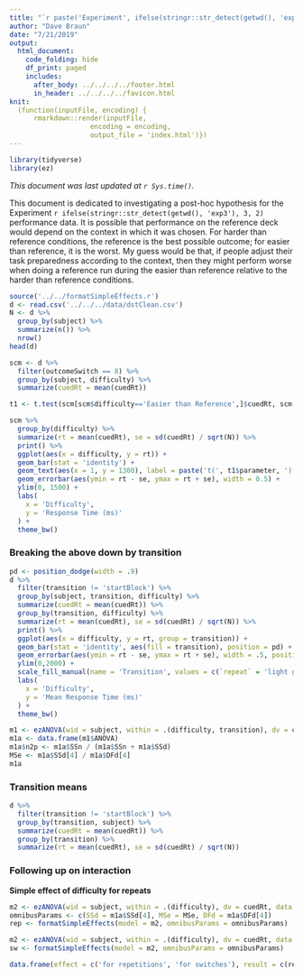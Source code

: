 ```yaml
---
title: "`r paste('Experiment', ifelse(stringr::str_detect(getwd(), 'exp3'), 3, 2), 'Exploratory Performance Analyses')`"
author: "Dave Braun"
date: "7/21/2019"
output: 
  html_document:
    code_folding: hide
    df_print: paged
    includes:
      after_body: ../../../../footer.html
      in_header: ../../../../favicon.html
knit:
  (function(inputFile, encoding) {
      rmarkdown::render(inputFile,
                    encoding = encoding,
                    output_file = 'index.html')})
---
```

```r
library(tidyverse)
library(ez)
```

*This document was last updated at `r Sys.time()`.*

This document is dedicated to investigating a post-hoc hypothesis for the Experiment `r ifelse(stringr::str_detect(getwd(), 'exp3'), 3, 2)` performance data. It is possible that performance on the reference deck would depend on the context in which it was chosen. For harder than reference conditions, the reference is the best possible outcome; for easier than reference, it is the worst. My guess would be that, if people adjust their task preparedness according to the context, then they might perform worse when doing a reference run during the easier than reference relative to the harder than reference conditions.

```r
source('../../formatSimpleEffects.r')
d <- read.csv('../../../data/dstClean.csv')
N <- d %>% 
  group_by(subject) %>% 
  summarize(n()) %>% 
  nrow()
head(d)
```


```r
scm <- d %>% 
  filter(outcomeSwitch == 8) %>% 
  group_by(subject, difficulty) %>% 
  summarize(cuedRt = mean(cuedRt))

t1 <- t.test(scm[scm$difficulty=='Easier than Reference',]$cuedRt, scm[scm$difficulty=='Harder than Reference',]$cuedRt, paired = TRUE)

scm %>% 
  group_by(difficulty) %>% 
  summarize(rt = mean(cuedRt), se = sd(cuedRt) / sqrt(N)) %>% 
  print() %>% 
  ggplot(aes(x = difficulty, y = rt)) +
  geom_bar(stat = 'identity') + 
  geom_text(aes(x = 1, y = 1300), label = paste('t(', t1$parameter, ') = ', abs(round(t1$statistic, 2)), ', p ', ifelse(t1$p.value < .001, '< .001', round(t1$p.value, 3)), sep = '')) +
  geom_errorbar(aes(ymin = rt - se, ymax = rt + se), width = 0.5) +
  ylim(0, 1500) +
  labs(
    x = 'Difficulty',
    y = 'Response Time (ms)'
  ) +
  theme_bw()
```



### Breaking the above down by transition

```r
pd <- position_dodge(width = .9)
d %>% 
  filter(transition != 'startBlock') %>% 
  group_by(subject, transition, difficulty) %>% 
  summarize(cuedRt = mean(cuedRt)) %>% 
  group_by(transition, difficulty) %>% 
  summarize(rt = mean(cuedRt), se = sd(cuedRt) / sqrt(N)) %>% 
  print() %>% 
  ggplot(aes(x = difficulty, y = rt, group = transition)) +
  geom_bar(stat = 'identity', aes(fill = transition), position = pd) +
  geom_errorbar(aes(ymin = rt - se, ymax = rt + se), width = .5, position = pd) +
  ylim(0,2000) +
  scale_fill_manual(name = 'Transition', values = c(`repeat` = 'light grey', `switch` = 'black'), labels = c(`repeat` = 'Repeat', `switch` = 'Switch')) +
  labs(
    x = 'Difficulty',
    y = 'Mean Response Time (ms)'
  ) +
  theme_bw()
```


```r
m1 <- ezANOVA(wid = subject, within = .(difficulty, transition), dv = cuedRt, data = d[d$transition !='startBlock',], detailed = TRUE)
m1a <- data.frame(m1$ANOVA)
m1a$n2p <- m1a$SSn / (m1a$SSn + m1a$SSd)
MSe <- m1a$SSd[4] / m1a$DFd[4]
m1a
```



### Transition means
```r
d %>% 
  filter(transition != 'startBlock') %>% 
  group_by(transition, subject) %>% 
  summarize(cuedRt = mean(cuedRt)) %>% 
  group_by(transition) %>% 
  summarize(rt = mean(cuedRt), se = sd(cuedRt) / sqrt(N))
```


### Following up on interaction


**Simple effect of difficulty for repeats**
```r
m2 <- ezANOVA(wid = subject, within = .(difficulty), dv = cuedRt, data = d[d$transition == 'repeat',], detailed = TRUE)
omnibusParams <- c(SSd = m1a$SSd[4], MSe = MSe, DFd = m1a$DFd[4])
rep <- formatSimpleEffects(model = m2, omnibusParams = omnibusParams)

m2 <- ezANOVA(wid = subject, within = .(difficulty), dv = cuedRt, data = d[d$transition == 'switch',], detailed = TRUE)
sw <- formatSimpleEffects(model = m2, omnibusParams = omnibusParams)

data.frame(effect = c('for repetitions', 'for switches'), result = c(rep, sw))
```
















